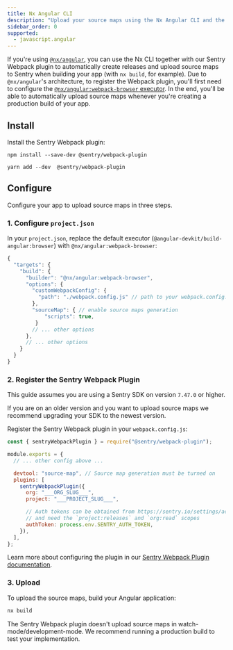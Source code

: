 ```yaml
---
title: Nx Angular CLI
description: "Upload your source maps using the Nx Angular CLI and the Sentry Webpack plugin."
sidebar_order: 0
supported:
  - javascript.angular
---
```


If you're using [`@nx/angular`](https://nx.dev/packages/angular), you can use the Nx CLI together with our Sentry Webpack plugin to automatically create releases and upload source maps to Sentry when building your app (with `nx build`, for example).
Due to `@nx/angular`'s architecture, to register the Webpack plugin, you'll first need to configure the [`@nx/angular:webpack-browser` executor](https://nx.dev/packages/angular/executors/webpack-browser).
In the end, you'll be able to automatically upload source maps whenever you're creating a production build of your app.

## Install

Install the Sentry Webpack plugin:

```shell {tabTitle:npm}
npm install --save-dev @sentry/webpack-plugin
```

```shell {tabTitle:Yarn}
yarn add --dev  @sentry/webpack-plugin
```

## Configure

Configure your app to upload source maps in three steps.

### 1. Configure `project.json`

In your `project.json`, replace the default executor (`@angular-devkit/build-angular:browser`) with `@nx/angular:webpack-browser`:

```javascript {filename:project.json}
{
  "targets": {
    "build": {
      "builder": "@nx/angular:webpack-browser",
      "options": {
        "customWebpackConfig": {
          "path": "./webpack.config.js" // path to your webpack.config.js
        },
        "sourceMap": { // enable source maps generation
            "scripts": true,
         }
        // ... other options
      },
      // ... other options
    }
  }
}
```

### 2. Register the Sentry Webpack Plugin

<Note>

This guide assumes you are using a Sentry SDK on version `7.47.0` or higher.

If you are on an older version and you want to upload source maps we recommend upgrading your SDK to the newest version.

</Note>

Register the Sentry Webpack plugin in your `webpack.config.js`:

<SignInNote />

```javascript {filename:webpack.config.js}
const { sentryWebpackPlugin } = require("@sentry/webpack-plugin");

module.exports = {
  // ... other config above ...

  devtool: "source-map", // Source map generation must be turned on
  plugins: [
    sentryWebpackPlugin({
      org: "___ORG_SLUG___",
      project: "___PROJECT_SLUG___",

      // Auth tokens can be obtained from https://sentry.io/settings/account/api/auth-tokens/
      // and need the `project:releases` and `org:read` scopes
      authToken: process.env.SENTRY_AUTH_TOKEN,
    }),
  ],
};
```

Learn more about configuring the plugin in our [Sentry Webpack Plugin documentation](https://www.npmjs.com/package/@sentry/webpack-plugin).

### 3. Upload

To upload the source maps, build your Angular application:

```bash
nx build
```

<Note>

The Sentry Webpack plugin doesn't upload source maps in watch-mode/development-mode.
We recommend running a production build to test your implementation.

</Note>
